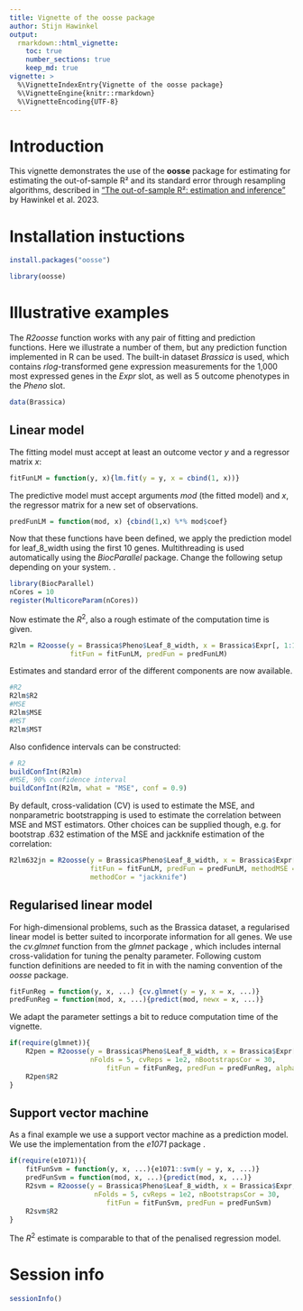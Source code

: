 ```yaml
---
title: Vignette of the oosse package
author: Stijn Hawinkel
output: 
  rmarkdown::html_vignette:
    toc: true
    number_sections: true
    keep_md: true
vignette: >
  %\VignetteIndexEntry{Vignette of the oosse package}
  %\VignetteEngine{knitr::rmarkdown}
  %\VignetteEncoding{UTF-8}
---
```


# Introduction

This vignette demonstrates the use of the __oosse__ package for estimating for estimating the out-of-sample R² and its standard error through resampling algorithms, described in ["The out-of-sample R²: estimation and inference"]( 	
https://doi.org/10.48550/arXiv.2302.05131) by Hawinkel et al. 2023.

\setcounter{tocdepth}{5}
\tableofcontents

# Installation instuctions

```r
install.packages("oosse")
```

```r
library(oosse)
```


# Illustrative examples

The _R2oosse_ function works with any pair of fitting and prediction functions. Here we illustrate a number of them, but any prediction function implemented in R can be used. The built-in dataset _Brassica_ is used, which contains _rlog_-transformed gene expression measurements for the 1,000 most expressed genes in the _Expr_ slot, as well as 5 outcome phenotypes in the _Pheno_ slot.

```r
data(Brassica)
```

## Linear model

The fitting model must accept at least an outcome vector _y_ and a regressor matrix _x_:

```r
fitFunLM = function(y, x){lm.fit(y = y, x = cbind(1, x))}
```

The predictive model must accept arguments _mod_ (the fitted model) and _x_, the regressor matrix for a new set of observations.

```r
predFunLM = function(mod, x) {cbind(1,x) %*% mod$coef}
```

Now that these functions have been defined, we apply the prediction model for leaf_8_width using the first 10 genes. Multithreading is used automatically using the _BiocParallel_ package. Change the following setup depending on your system.
. 
```r
library(BiocParallel)
nCores = 10
register(MulticoreParam(nCores))
```

Now estimate the $R^2$, also a rough estimate of the computation time is given.

```r
R2lm = R2oosse(y = Brassica$Pheno$Leaf_8_width, x = Brassica$Expr[, 1:10], 
               fitFun = fitFunLM, predFun = predFunLM)
```

Estimates and standard error of the different components are now available.

```r
#R2
R2lm$R2
#MSE
R2lm$MSE
#MST
R2lm$MST
```

Also confidence intervals can be constructed:

```r
# R2
buildConfInt(R2lm)
#MSE, 90% confidence interval
buildConfInt(R2lm, what = "MSE", conf = 0.9)
```

By default, cross-validation (CV) is used to estimate the MSE, and nonparametric bootstrapping is used to estimate the correlation between MSE and MST estimators. Other choices can be supplied though, e.g. for bootstrap .632 estimation of the MSE and jackknife estimation of the correlation:

```r
R2lm632jn = R2oosse(y = Brassica$Pheno$Leaf_8_width, x = Brassica$Expr[, 1:10], 
                    fitFun = fitFunLM, predFun = predFunLM, methodMSE = "bootstrap",
                    methodCor = "jackknife")
```

## Regularised linear model

For high-dimensional problems, such as the Brassica dataset, a regularised linear model is better suited to incorporate information for all genes. We use the _cv.glmnet_ function from the _glmnet_ package \parencite{Friedman2010}, which includes internal cross-validation for tuning the penalty parameter. Following custom function definitions are needed to fit in with the naming convention of the _oosse_ package.

```r
fitFunReg = function(y, x, ...) {cv.glmnet(y = y, x = x, ...)}
predFunReg = function(mod, x, ...){predict(mod, newx = x, ...)}
```

We adapt the parameter settings a bit to reduce computation time of the vignette.

```r
if(require(glmnet)){
    R2pen = R2oosse(y = Brassica$Pheno$Leaf_8_width, x = Brassica$Expr[, seq_len(1e2)], #Subset genes for speed
                    nFolds = 5, cvReps = 1e2, nBootstrapsCor = 30,
                        fitFun = fitFunReg, predFun = predFunReg, alpha = 1)#Lasso model
    R2pen$R2
}
```

## Support vector machine

As a final example we use a support vector machine as a prediction model. We use the implementation from the _e1071_ package \parencite{Meyer2023}.

```r
if(require(e1071)){
    fitFunSvm = function(y, x, ...){e1071::svm(y = y, x, ...)}
    predFunSvm = function(mod, x, ...){predict(mod, x, ...)}
    R2svm = R2oosse(y = Brassica$Pheno$Leaf_8_width, x = Brassica$Expr,
                     nFolds = 5, cvReps = 1e2, nBootstrapsCor = 30,
                        fitFun = fitFunSvm, predFun = predFunSvm)
    R2svm$R2
}
```

The $R^2$ estimate is comparable to that of the penalised regression model.

# Session info

```r
sessionInfo()
```

\clearpage

